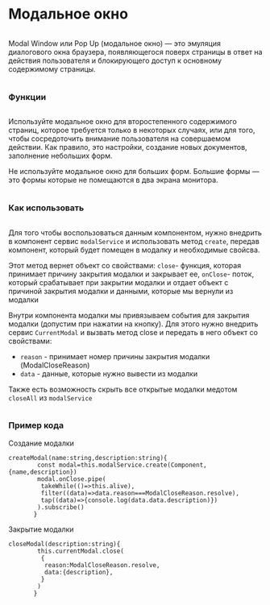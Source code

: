 
<Meta of={ModalStories}/>

<div class='column gap-24'>
  <h1>Модальное окно</h1>
  <div class='column'>
    <p>Modal Window или Pop Up (модальное окно) — это эмуляция диалогового окна браузера, появляющегося поверх страницы
      в ответ на действия пользователя и блокирующего доступ к основному содержимому страницы.</p>
  </div>
  <h3>Функции</h3>
  <div class='column'>
    <p>Используйте модальное окно для второстепенного содержимого страниц, которое требуется только в некоторых случаях,
      или для того, чтобы сосредоточить внимание пользователя на совершаемом действии. Как правило, это настройки,
      создание новых документов, заполнение небольших форм.</p>
    <p>Не используйте модальное окно для больших форм. Большие формы — это формы которые не помещаются в два экрана
      монитора. </p>
  </div>
  <h3>Как использовать</h3>
  <div class='column'>
    <p>Для того чтобы воспользоваться данным компонентом, нужно внедрить в компонент
      сервис <code>modalService</code> и использовать метод <code>create</code>, передав компонент, который будет
      помещен в модалку и необходимые свойсва.</p>
    <p>Этот метод вернет объект со свойствами: <code>close</code>- функция, которая принимает причину закрытия модалки и закрывает
      ее, <code>onClose</code>- поток, который срабатывает при закрытии модалки и отдает объект с причиной закрытия модалки и
      данными, которые мы вернули из модалки</p>
    <p>Внутри компонента модалки мы привязываем события для закрытия модалки (допустим при нажатии на кнопку). Для этого
      нужно внедрить сервис <code>CurrentModal</code> и вызвать метод close и передать в него объект со свойствами:</p>
    <ul>
      <li><code>reason</code> - принимает номер причины закрытия модалки (ModalCloseReason)</li>
      <li><code>data</code> - данные, которые нужно вывести из модалки</li>
    </ul>
    <p></p>
    <p>Также есть возможность скрыть все открытые модалки медотом <code>closeAll</code> из <code>modalService</code></p>
  </div>
  <h3>Пример кода</h3>
  <div>
    <p>Создание модалки</p>
    <p>
    <pre><code>createModal(name:string,description:string)&#123;
      &nbsp;&nbsp;const modal=this.modalService.create(Component,&#123;name,description&#125;)
      &nbsp;&nbsp;modal.onClose.pipe(
      &nbsp;&nbsp;&nbsp;takeWhile(()=>this.alive),
      &nbsp;&nbsp;&nbsp;filter((data)=>data.reason===ModalCloseReason.resolve),
      &nbsp;&nbsp;&nbsp;tap((data)=>&#123;console.log(data.data.description)&#125;)
      &nbsp;&nbsp;).subscribe()
      &nbsp;&#125;</code></pre>
    </p>
    <p>Закрытие модалки</p>
    <p>
    <pre><code>closeModal(description:string)&#123;
      &nbsp;&nbsp;this.currentModal.close(
      &nbsp;&nbsp;&nbsp;&#123;
      &nbsp;&nbsp;&nbsp;&nbsp;reason:ModalCloseReason.resolve,
      &nbsp;&nbsp;&nbsp;&nbsp;data:&#123;description&#125;,
      &nbsp;&nbsp;&nbsp;&#125;
      &nbsp;&nbsp;)
      &nbsp;&#125;</code></pre>
    </p>

  </div>
</div>
